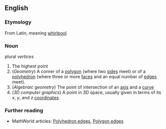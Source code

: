 ==English==

===Etymology===
From Latin, meaning [[whirlpool]]

===Noun===
plural ''vertices''
#The highest point
#(''Geometry'') A corner of a [[polygon]] (where two [[side]]s meet) or of a [[polyhedron]] (where three or more [[face]]s and an equal number of [[edge]]s meet).
#(''Algebraic geometry'') The point of intersection of an [[axis]] and a [[curve]]
#(''3D computer graphics'') A point in 3D space, usually given in terms of its ''x'', ''y'', and ''z'' [[coordinate]]s.

===Further reading===
*MathWorld articles: [http://mathworld.wolfram.com/PolyhedronEdge.html Polyhedron edges], [http://mathworld.wolfram.com/PolygonEdge.html Polygon edges]